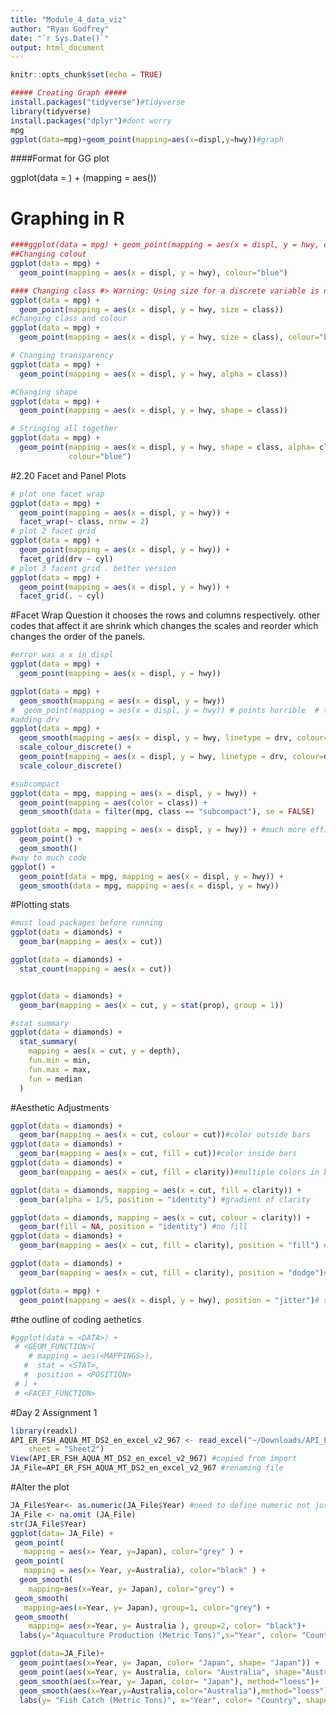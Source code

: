 ```yaml
---
title: "Module_4_data_viz"
author: "Ryan Godfrey"
date: "`r Sys.Date()`"
output: html_document
---
```


```r
knitr::opts_chunk$set(echo = TRUE)
```

```r
##### Creating Graph #####
install.packages("tidyverse")#tidyverse
library(tidyverse)
install.packages("dplyr")#dont worry 
mpg
ggplot(data=mpg)+geom_point(mapping=aes(x=displ,y=hwy))#graph
```
####Format for GG plot

ggplot(data = <DATA>) + 
  <GEOM_FUNCTION>(mapping = aes(<MAPPINGS>))

# Graphing in R####
```r
####ggplot(data = mpg) + geom_point(mapping = aes(x = displ, y = hwy, colour = class)) # 
##Changing colout 
ggplot(data = mpg) + 
  geom_point(mapping = aes(x = displ, y = hwy), colour="blue")

#### Changing class #> Warning: Using size for a discrete variable is not advised.
ggplot(data = mpg) + 
  geom_point(mapping = aes(x = displ, y = hwy, size = class))
#Changing class and colour
ggplot(data = mpg) + 
  geom_point(mapping = aes(x = displ, y = hwy, size = class), colour="blue")

# Changing transparency 
ggplot(data = mpg) + 
  geom_point(mapping = aes(x = displ, y = hwy, alpha = class))

#Changing shape 
ggplot(data = mpg) + 
  geom_point(mapping = aes(x = displ, y = hwy, shape = class))
```


```r
# Stringing all together 
ggplot(data = mpg) + 
  geom_point(mapping = aes(x = displ, y = hwy, shape = class, alpha= class), 
             colour="blue")
```
#2.20 Facet and Panel Plots
```r
# plot one facet wrap
ggplot(data = mpg) + 
  geom_point(mapping = aes(x = displ, y = hwy)) + 
  facet_wrap(~ class, nrow = 2)
# plot 2 facet grid 
ggplot(data = mpg) + 
  geom_point(mapping = aes(x = displ, y = hwy)) + 
  facet_grid(drv ~ cyl)
# plot 3 facent grid . better version
ggplot(data = mpg) + 
  geom_point(mapping = aes(x = displ, y = hwy)) + 
  facet_grid(. ~ cyl)
```
#Facet Wrap Question
it chooses the rows and columns respectively. other codes that affect it are shrink which changes the scales and reorder which changes the order of the panels.
```r
#error was a x in displ
ggplot(data = mpg) + 
  geom_point(mapping = aes(x = displ, y = hwy))

ggplot(data = mpg) + 
  geom_smooth(mapping = aes(x = displ, y = hwy))
#  geom_point(mapping = aes(x = displ, y = hwy)) # points horrible  # try smooth line
#adding drv
ggplot(data = mpg) + 
  geom_smooth(mapping = aes(x = displ, y = hwy, linetype = drv, colour=drv))+
  scale_colour_discrete() +
  geom_point(mapping = aes(x = displ, y = hwy, linetype = drv, colour=drv))+
  scale_colour_discrete()
```
```r
#subcompact
ggplot(data = mpg, mapping = aes(x = displ, y = hwy)) + 
  geom_point(mapping = aes(color = class)) + 
  geom_smooth(data = filter(mpg, class == "subcompact"), se = FALSE)

ggplot(data = mpg, mapping = aes(x = displ, y = hwy)) + #much more effiecent
  geom_point() + 
  geom_smooth()
#way to much code 
ggplot() + 
  geom_point(data = mpg, mapping = aes(x = displ, y = hwy)) + 
  geom_smooth(data = mpg, mapping = aes(x = displ, y = hwy))
```


#Plotting stats
```r
#must load packages before running
ggplot(data = diamonds) + 
  geom_bar(mapping = aes(x = cut))

ggplot(data = diamonds) + 
  stat_count(mapping = aes(x = cut))


ggplot(data = diamonds) + 
  geom_bar(mapping = aes(x = cut, y = stat(prop), group = 1))

#stat summary
ggplot(data = diamonds) + 
  stat_summary(
    mapping = aes(x = cut, y = depth),
    fun.min = min,
    fun.max = max,
    fun = median
  )

```
#Aesthetic Adjustments
```r
ggplot(data = diamonds) + 
  geom_bar(mapping = aes(x = cut, colour = cut))#color outside bars
ggplot(data = diamonds) + 
  geom_bar(mapping = aes(x = cut, fill = cut))#color inside bars 
ggplot(data = diamonds) + 
  geom_bar(mapping = aes(x = cut, fill = clarity))#multiple colors in bar

ggplot(data = diamonds, mapping = aes(x = cut, fill = clarity)) + 
  geom_bar(alpha = 1/5, position = "identity") #gradient of clarity

ggplot(data = diamonds, mapping = aes(x = cut, colour = clarity)) + 
  geom_bar(fill = NA, position = "identity") #no fill
ggplot(data = diamonds) + 
  geom_bar(mapping = aes(x = cut, fill = clarity), position = "fill") #I dont like this one

ggplot(data = diamonds) + 
  geom_bar(mapping = aes(x = cut, fill = clarity), position = "dodge")#overlappings

ggplot(data = mpg) + 
  geom_point(mapping = aes(x = displ, y = hwy), position = "jitter")# shows points even if in spot
```
#the outline of coding aethetics 
```r
#ggplot(data = <DATA>) + 
 # <GEOM_FUNCTION>(
    # mapping = aes(<MAPPINGS>),
   #  stat = <STAT>, 
   #  position = <POSITION>
 # ) +
 # <FACET_FUNCTION>
```
#Day 2 Assignment 1
```r
library(readxl)
API_ER_FSH_AQUA_MT_DS2_en_excel_v2_967 <- read_excel("~/Downloads/API_ER.FSH.AQUA.MT_DS2_en_excel_v2_967.xls", 
    sheet = "Sheet2")
View(API_ER_FSH_AQUA_MT_DS2_en_excel_v2_967) #copied from import
JA_File=API_ER_FSH_AQUA_MT_DS2_en_excel_v2_967 #renaming file
```

#Alter the plot
```r
JA_File$Year<- as.numeric(JA_File$Year) #need to define numeric not just label as numeric
JA_File <- na.omit (JA_File)
str(JA_File$Year)
ggplot(data= JA_File) +
 geom_point(
   mapping = aes(x= Year, y=Japan), color="grey" ) +
 geom_point(
   mapping = aes(x= Year, y=Australia), color="black" ) +
  geom_smooth(
    mapping=aes(x=Year, y= Japan), color="grey") +
 geom_smooth(
   mapping=aes(x=Year, y= Japan), group=1, color="grey") +
 geom_smooth(
    mapping= aes(x=Year, y= Australia ), group=2, color= "black")+
  labs(y="Aquaculture Production (Metric Tons)",x="Year", color= "Country")

```
```r
ggplot(data=JA_File)+
  geom_point(aes(x=Year, y= Japan, color= "Japan", shape= "Japan")) + 
  geom_point(aes(x=Year, y= Australia, color= "Australia", shape="Australia", shape="Australia")) +
  geom_smooth(aes(x=Year, y= Japan, color= "Japan"), method="loess")+
  geom_smooth(aes(x=Year,y=Australia,color="Australia"),method="loess")+
  labs(y= "Fish Catch (Metric Tons)", x="Year", color= "Country", shape= "Country")
```
